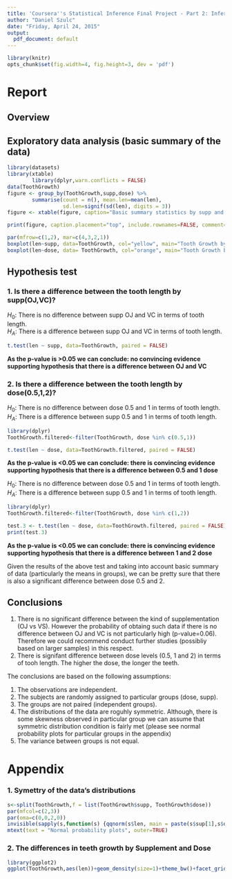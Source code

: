 ```yaml
---
title: 'Coursera''s Statistical Inference Final Project - Part 2: Inferential Analysis'
author: "Daniel Szulc"
date: "Friday, April 24, 2015"
output:
  pdf_document: default  
---
```

```r
library(knitr)
opts_chunk$set(fig.width=4, fig.height=3, dev = 'pdf')
```
# Report
## Overview

## Exploratory data analysis (basic summary of the data)
```r
library(datasets)
library(xtable)
        library(dplyr,warn.conflicts = FALSE)
data(ToothGrowth)
figure <- group_by(ToothGrowth,supp,dose) %>% 
        summarise(count = n(), mean.len=mean(len), 
                  sd.len=signif(sd(len), digits = 3))
figure <- xtable(figure, caption="Basic summary statistics by supp and dose")
```

```r
print(figure, caption.placement="top", include.rownames=FALSE, comment=FALSE)
```
```r
par(mfrow=c(1,2), mar=c(4,3,2,1))
boxplot(len~supp, data=ToothGrowth, col="yellow", main="Tooth Growth by Supplement")
boxplot(len~dose, data= ToothGrowth, col="orange", main="Tooth Growth by Dose Level")

```



## Hypothesis test 

### 1. Is there a difference between the tooth length by supp(OJ,VC)?
$H_0$: There is no difference between supp OJ and VC in terms of tooth length.  
$H_A$: There is a difference between supp OJ and VC in terms of tooth length.  

```r

t.test(len ~ supp, data=ToothGrowth, paired = FALSE)
```

**As the p-value is >0.05 we can conclude: no convincing evidence supporting hypothesis that there is a difference between OJ and VC**

### 2. Is there a difference between the tooth length by dose(0.5,1,2)?

$H_0$: There is no difference between dose 0.5 and 1 in terms of tooth length.  
$H_A$: There is a difference between supp 0.5 and 1 in terms of tooth length.  

```r
library(dplyr)
ToothGrowth.filtered<-filter(ToothGrowth, dose %in% c(0.5,1))

t.test(len ~ dose, data=ToothGrowth.filtered, paired = FALSE)
```

**As the p-value is <0.05 we can conclude: there is convincing evidence supporting hypothesis that there is a difference between 0.5 and 1 dose**

$H_0$: There is no difference between dose 0.5 and 1 in terms of tooth length.  
$H_A$: There is a difference between supp 0.5 and 1 in terms of tooth length.  

```r
library(dplyr)
ToothGrowth.filtered<-filter(ToothGrowth, dose %in% c(1,2))

test.3 <- t.test(len ~ dose, data=ToothGrowth.filtered, paired = FALSE)
print(test.3)

```

**As the p-value is <0.05 we can conclude: there is convincing evidence supporting hypothesis that there is a difference between 1 and 2 dose**

Given the results of the above test and taking into account basic summary of data (particularly the means in groups), we can be pretty sure that there is also a significant difference between dose 0.5 and 2.

## Conclusions

1.  There is no significant difference between the kind of supplementation (OJ vs VS). However the probability of obtaing such data if there is no difference between OJ and VC is not particularly high (p-value=0.06). Therefore we could recommend conduct further studies (possibliy based on larger samples) in this respect.
2.  There is signifant difference between dose levels (0.5, 1 and 2) in terms of tooh length. The higher the dose, the longer the teeth. 


The conclusions are based on the following assumptions:

1.  The observations are independent.
2.  The subjects are randomly assigned to particular groups (dose, supp).
3.  The groups are not paired (independent groups).
4.  The distributions of the data are roguhly symmetric. Although, there is some skewness observed in particular group we can assume that symmetric distribution condition is fairly met (please see normal probability plots for particular groups in the appendix)
5.  The variance between groups is not equal.

# Appendix
### 1. Symettry of the data's distributions
```r
s<-split(ToothGrowth,f = list(ToothGrowth$supp, ToothGrowth$dose))
par(mfcol=c(2,3))
par(oma=c(0,0,2,0))
invisible(sapply(s,function(s) {qqnorm(s$len, main = paste(s$sup[1],s$dose[1],sep="-"));qqline(s$len)}))
mtext(text = "Normal probability plots", outer=TRUE)

```

### 2.  The differences in teeth growth by Supplement and Dose

```r
library(ggplot2)
ggplot(ToothGrowth,aes(len))+geom_density(size=1)+theme_bw()+facet_grid(supp~dose)+geom_vline(xintercept=mean(ToothGrowth$len), col="red",linetype=2, size=0.8)+labs(title="Tooth Growth by Supplement and Dose")

```